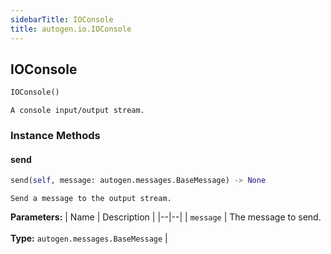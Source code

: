 ```yaml
---
sidebarTitle: IOConsole
title: autogen.io.IOConsole
---
```

<h2 id="autogen.io.IOConsole" class="doc doc-heading">
    <code class="doc-symbol doc-symbol-heading doc-symbol-class"></code>
    <span class="doc doc-object-name doc-class-name">IOConsole</span>
    <a href="#autogen.io.IOConsole" class="headerlink" title="Permanent link"></a>
</h2>

```python
IOConsole()
```

    A console input/output stream.

### Instance Methods

<code class="doc-symbol doc-symbol-heading doc-symbol-method"></code>
#### send
<a href="#autogen.io.IOConsole.send" class="headerlink" title="Permanent link"></a>

```python
send(self, message: autogen.messages.BaseMessage) -> None
```

    Send a message to the output stream.

<b>Parameters:</b>
| Name | Description |
|--|--|
| `message` | The message to send.<br/><br/>**Type:** `autogen.messages.BaseMessage` |

<br />